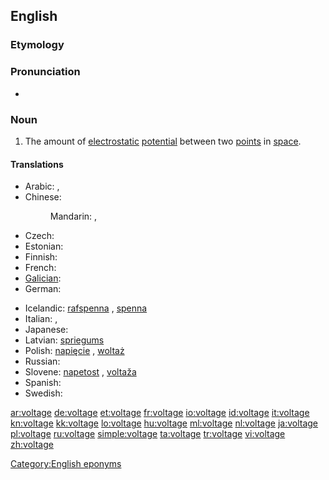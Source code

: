 ==English==
{{wikipedia}}

===Etymology===
{{suffix|volt|age}}

===Pronunciation===
* {{a|US}} {{IPA|/voʊltɪdʒ/}}

===Noun===
{{en-noun}}

# {{physics}} The amount of [[electrostatic]] [[potential]] between two [[point]]s in [[space]].

====Translations====
{{trans-top|amount of electrostatic potential}}
* Arabic: {{t|ar|جهد|m|tr=juhd|sc=Arab}},  {{t|ar|فولتية|f|tr=fultíyya|sc=Arab}}
* Chinese:
*: Mandarin: {{t|zh|電壓|sc=Hani}},  {{t|zh|电压|tr=diànyā|sc=Hani}}
* Czech: {{t-|cs|napětí|n}}
* Estonian: {{t-|et|pinge}}
* Finnish: {{t+|fi|jännite}}
* French: {{t+|fr|tension|f}}
* [[Galician]]: {{t-|gl|voltaxe|f|xs=Galician}}
* German: {{t+|de|Spannung|f}}
{{trans-mid}}
* Icelandic: [[rafspenna]] {{f}}, [[spenna]] {{f}}
* Italian: {{t-|it|voltaggio|m}},  {{t+|it|tensione|f}}
* Japanese: {{t|ja|電圧|tr=でんあつ, den'atsu|sc=Jpan}}
* Latvian: [[spriegums]] {{m}}
* Polish: [[napięcie]] {{n}}, [[woltaż]] {{m}}
* Russian: {{t+|ru|напряжение|n|tr=naprjažénije}}
* Slovene: [[napetost]] {{f}}, [[voltaža]] {{f}}
* Spanish: {{t+|es|voltaje|m}}
* Swedish: {{t+|sv|spänning|c}}
{{trans-bottom}}

[[Category:English eponyms]]

[[ar:voltage]]
[[de:voltage]]
[[et:voltage]]
[[fr:voltage]]
[[io:voltage]]
[[id:voltage]]
[[it:voltage]]
[[kn:voltage]]
[[kk:voltage]]
[[lo:voltage]]
[[hu:voltage]]
[[ml:voltage]]
[[nl:voltage]]
[[ja:voltage]]
[[pl:voltage]]
[[ru:voltage]]
[[simple:voltage]]
[[ta:voltage]]
[[tr:voltage]]
[[vi:voltage]]
[[zh:voltage]]